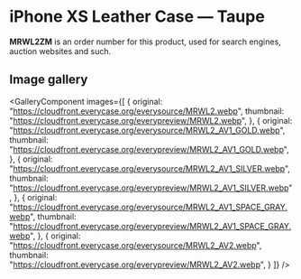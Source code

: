 
# iPhone XS Leather Case — Taupe

<Callout type='info' emoji='👉🏻'>**MRWL2ZM** is an order number for this product, used for search engines, auction websites and such.</Callout>

## Image gallery

<GalleryComponent
    images={[
      {
        original: "https://cloudfront.everycase.org/everysource/MRWL2.webp",
        thumbnail: "https://cloudfront.everycase.org/everypreview/MRWL2.webp",
      },
      {
        original: "https://cloudfront.everycase.org/everysource/MRWL2_AV1_GOLD.webp",
        thumbnail: "https://cloudfront.everycase.org/everypreview/MRWL2_AV1_GOLD.webp",
      },
      {
        original: "https://cloudfront.everycase.org/everysource/MRWL2_AV1_SILVER.webp",
        thumbnail: "https://cloudfront.everycase.org/everypreview/MRWL2_AV1_SILVER.webp",
      },
      {
        original: "https://cloudfront.everycase.org/everysource/MRWL2_AV1_SPACE_GRAY.webp",
        thumbnail: "https://cloudfront.everycase.org/everypreview/MRWL2_AV1_SPACE_GRAY.webp",
      },
      {
        original: "https://cloudfront.everycase.org/everysource/MRWL2_AV2.webp",
        thumbnail: "https://cloudfront.everycase.org/everypreview/MRWL2_AV2.webp",
      }
    ]}
  />
